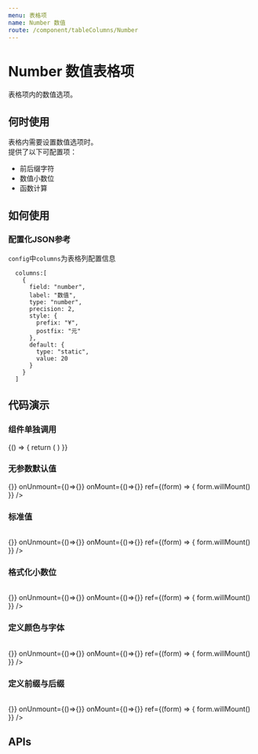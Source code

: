 ```yaml
---
menu: 表格项
name: Number 数值
route: /component/tableColumns/Number
---
```



# Number 数值表格项

表格项内的数值选项。

## 何时使用
表格内需要设置数值选项时。<br/>
提供了以下可配置项：
- 前后缀字符
- 数值小数位
- 函数计算


## 如何使用
### 配置化JSON参考
`config`中`columns`为表格列配置信息
```
  columns:[
    {
      field: "number",
      label: "数值",
      type: "number",
      precision: 2,
      style: {
        prefix: "¥",
        postfix: "元"
      },
      default: {
        type: "static",
        value: 20
      }
    }
  ]
```

## 代码演示

### 组件单独调用

<Playground>
  {() => {
    return (
      <Number
        value={20}
      />
    )
  }}
</Playground>

### 无参数默认值

<Playground>
  <Table
    data={{
      0:[{ }]
    }}
    config={
      {
        primary: "index",
        columns:[
          {
            field: "number",
            label: "数值-无参数默认值",
            type: "number",
            defaultValue: "暂无数据"
          }
        ]
      }
    }
    step={0}
    onSubmit={()=>{}}
    onUnmount={()=>{}}
    onMount={()=>{}}
    ref={(form) => {
      form.willMount()
    }}
  />
</Playground>

### 标准值

<Playground>
  <Table
    data={{
      0:[{ number: 20 }]
    }}
    config={
      {
        primary: "index",
        columns:[
          {
            field: "number",
            label: "数值-标准值",
            type: "number"
          }
        ]
      }
    }
    step={0}
    onSubmit={()=>{}}
    onUnmount={()=>{}}
    onMount={()=>{}}
    ref={(form) => {
      form.willMount()
    }}
  />
</Playground>

### 格式化小数位

<Playground>
  <Table
    data={{
      0:[{ number: 20 }]
    }}
    config={
      {
        primary: "index",
        columns:[
          {
            field: "number",
            label: "数值-格式化",
            type: "number",
            precision: 2
          }
        ]
      }
    }
    step={0}
    onSubmit={()=>{}}
    onUnmount={()=>{}}
    onMount={()=>{}}
    ref={(form) => {
      form.willMount()
    }}
  />
</Playground>

### 定义颜色与字体

<Playground>
  <Table
    data={{
      0:[{ number: 20 }]
    }}
    config={
      {
        primary: "index",
        columns:[
          {
            field: "number",
            label: "数值-定义颜色与字体",
            type: "number",
            style: {
              color: "green",
              fontSize: 16
            }
          }
        ]
      }
    }
    step={0}
    onSubmit={()=>{}}
    onUnmount={()=>{}}
    onMount={()=>{}}
    ref={(form) => {
      form.willMount()
    }}
  />
</Playground>

### 定义前缀与后缀

<Playground>
  <Table
    data={{
      0:[{ number: 20 }]
    }}
    config={
      {
        primary: "index",
        columns:[
          {
            field: "number",
            label: "数值-定义前缀与后缀",
            type: "number",
            precision: 2,
            style: {
              prefix: "¥",
              postfix: "元"
            }
          }
        ]
      }
    }
    step={0}
    onSubmit={()=>{}}
    onUnmount={()=>{}}
    onMount={()=>{}}
    ref={(form) => {
      form.willMount()
    }}
  />
</Playground>

## APIs
 <Props of={PropsType} />